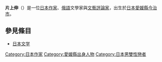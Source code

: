 {{expand|time=2007-09-26T20:12:26Z}}
{{japanese|japanese=片上 伸|kana=かたがみ のぶる|romaji=Katagami Noburu}}
'''片上伸'''（{{bd|1884年|2月20日|1928年|3月5日|Katagami Noburu}}）是一位[[日本|日本]][[作家|作家]]、[[俄語|俄語]]文學家與[[文藝評論家|文藝評論家]]，出生於[[日本|日本]][[愛媛縣|愛媛縣]][[今治市|今治市]]。

==參見條目==
*[[日本文学|日本文学]]
{{Authority control}}
{{Japan-writer-stub}}

{{DEFAULTSORT:Katagami Noburu}}
[[Category:日本作家|Category:日本作家]]
[[Category:愛媛縣出身人物|Category:愛媛縣出身人物]]
[[Category:日本男雙性戀者|Category:日本男雙性戀者]]